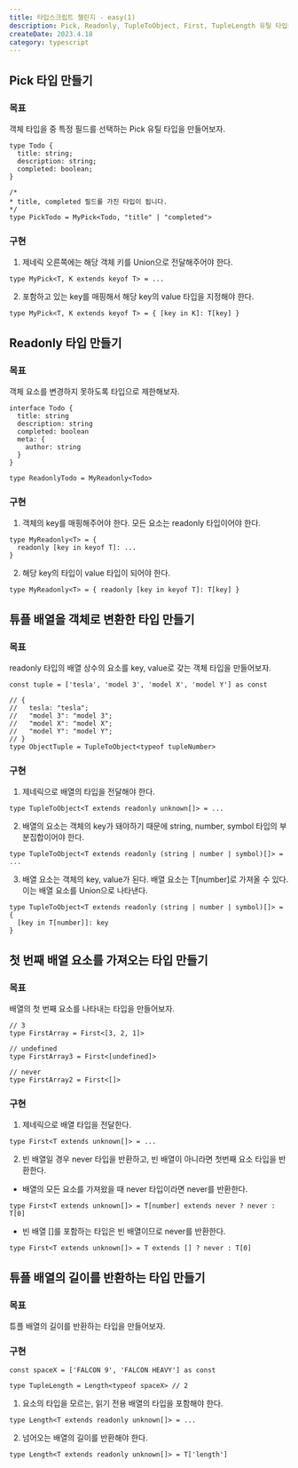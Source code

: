 ```yaml
---
title: 타입스크립트 챌린지 - easy(1)
description: Pick, Readonly, TupleToObject, First, TupleLength 유틸 타입을 만들어보자.
createDate: 2023.4.18
category: typescript
---
```


## Pick 타입 만들기

### 목표

객체 타입을 중 특정 필드를 선택하는 Pick 유틸 타입을 만들어보자.

```tsx
type Todo {
  title: string;
  description: string;
  completed: boolean;
}

/*
* title, completed 필드를 가진 타입이 됩니다.
*/
type PickTodo = MyPick<Todo, "title" | "completed">
```

### 구현

1. 제네릭 오른쪽에는 해당 객체 키를 Union으로 전달해주어야 한다.

```tsx
type MyPick<T, K extends keyof T> = ...
```

2. 포함하고 있는 key를 매핑해서 해당 key의 value 타입을 지정해야 한다.

```tsx
type MyPick<T, K extends keyof T> = { [key in K]: T[key] }
```

## Readonly 타입 만들기

### 목표

객체 요소를 변경하지 못하도록 타입으로 제한해보자.

```tsx
interface Todo {
  title: string
  description: string
  completed: boolean
  meta: {
    author: string
  }
}

type ReadonlyTodo = MyReadonly<Todo>
```

### 구현

1. 객체의 key를 매핑해주어야 한다. 모든 요소는 readonly 타입이어야 한다.

```tsx
type MyReadonly<T> = {
  readonly [key in keyof T]: ...
}
```

2. 해당 key의 타입이 value 타입이 되어야 한다.

```tsx
type MyReadonly<T> = { readonly [key in keyof T]: T[key] }
```

## 튜플 배열을 객체로 변환한 타입 만들기

### 목표

readonly 타입의 배열 상수의 요소를 key, value로 갖는 객체 타입을 만들어보자.

```tsx
const tuple = ['tesla', 'model 3', 'model X', 'model Y'] as const

// {
//   tesla: "tesla";
//   "model 3": "model 3";
//   "model X": "model X";
//   "model Y": "model Y";
// }
type ObjectTuple = TupleToObject<typeof tupleNumber>
```

### 구현

1. 제네릭으로 배열의 타입을 전달해야 한다.

```tsx
type TupleToObject<T extends readonly unknown[]> = ...
```

2. 배열의 요소는 객체의 key가 돼야하기 때문에 string, number, symbol 타입의 부분집합이어야 한다.

```tsx
type TupleToObject<T extends readonly (string | number | symbol)[]> = ...
```

3. 배열 요소는 객체의 key, value가 된다.
   배열 요소는 T[number]로 가져올 수 있다. 이는 배열 요소를 Union으로 나타낸다.

```tsx
type TupleToObject<T extends readonly (string | number | symbol)[]> = {
  [key in T[number]]: key
}
```

## 첫 번째 배열 요소를 가져오는 타입 만들기

### 목표

배열의 첫 번째 요소를 나타내는 타입을 만들어보자.

```tsx
// 3
type FirstArray = First<[3, 2, 1]>

// undefined
type FirstArray3 = First<[undefined]>

// never
type FirstArray2 = First<[]>
```

### 구현

1. 제네릭으로 배열 타입을 전달한다.

```tsx
type First<T extends unknown[]> = ...
```

2. 빈 배열일 경우 never 타입을 반환하고, 빈 배열이 아니라면 첫번째 요소 타입을 반환한다.

- 배열의 모든 요소를 가져왔을 때 never 타입이라면 never를 반환한다.

```tsx
type First<T extends unknown[]> = T[number] extends never ? never : T[0]
```

- 빈 배열 []를 포함하는 타입은 빈 배열이므로 never를 반환한다.

```tsx
type First<T extends unknown[]> = T extends [] ? never : T[0]
```

## 튜플 배열의 길이를 반환하는 타입 만들기

### 목표

튜플 배열의 길이를 반환하는 타입을 만들어보자.

### 구현

```tsx
const spaceX = ['FALCON 9', 'FALCON HEAVY'] as const

type TupleLength = Length<typeof spaceX> // 2
```

1. 요소의 타입을 모르는, 읽기 전용 배열의 타입을 포함해야 한다.

```tsx
type Length<T extends readonly unknown[]> = ...
```

2. 넘어오는 배열의 길이를 반환해야 한다.

```tsx
type Length<T extends readonly unknown[]> = T['length']
```
